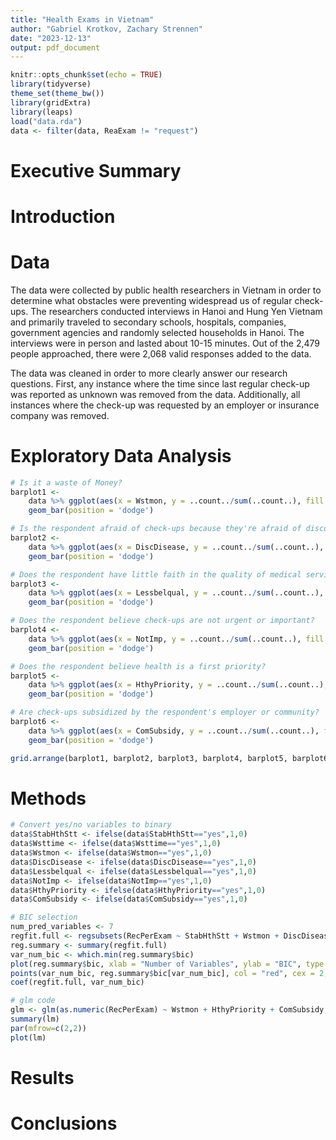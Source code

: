 ```yaml
---
title: "Health Exams in Vietnam"
author: "Gabriel Krotkov, Zachary Strennen"
date: "2023-12-13"
output: pdf_document
---
```


```r
knitr::opts_chunk$set(echo = TRUE)
library(tidyverse)
theme_set(theme_bw())
library(gridExtra)
library(leaps)
load("data.rda")
data <- filter(data, ReaExam != "request")
```

# Executive Summary

# Introduction

# Data

The data were collected by public health researchers in Vietnam in order to determine what obstacles were preventing widespread us of regular check-ups. The researchers conducted interviews in Hanoi and Hung Yen Vietnam and primarily traveled to secondary schools, hospitals, companies, government agencies and randomly selected households in Hanoi. The interviews were in person and lasted about 10-15 minutes. Out of the 2,479 people approached, there were 2,068 valid responses added to the data.

The data was cleaned in order to more clearly answer our research questions. First, any instance where the time since last regular check-up was reported as unknown was removed from the data. Additionally, all instances where the check-up was requested by an employer or insurance company was removed.

# Exploratory Data Analysis

```r
# Is it a waste of Money?
barplot1 <-
    data %>% ggplot(aes(x = Wstmon, y = ..count../sum(..count..), fill = RecPerExam)) +
    geom_bar(position = 'dodge')

# Is the respondent afraid of check-ups because they're afraid of discovering a disease?
barplot2 <-
    data %>% ggplot(aes(x = DiscDisease, y = ..count../sum(..count..), fill = RecPerExam)) +
    geom_bar(position = 'dodge')

# Does the respondent have little faith in the quality of medical service?
barplot3 <-
    data %>% ggplot(aes(x = Lessbelqual, y = ..count../sum(..count..), fill = RecPerExam)) +
    geom_bar(position = 'dodge')

# Does the respondent believe check-ups are not urgent or important?
barplot4 <-
    data %>% ggplot(aes(x = NotImp, y = ..count../sum(..count..), fill = RecPerExam)) +
    geom_bar(position = 'dodge')

# Does the respondent believe health is a first priority?
barplot5 <-
    data %>% ggplot(aes(x = HthyPriority, y = ..count../sum(..count..), fill = RecPerExam)) +
    geom_bar(position = 'dodge')

# Are check-ups subsidized by the respondent's employer or community?
barplot6 <-
    data %>% ggplot(aes(x = ComSubsidy, y = ..count../sum(..count..), fill = RecPerExam)) +
    geom_bar(position = 'dodge')

grid.arrange(barplot1, barplot2, barplot3, barplot4, barplot5, barplot6, ncol=2)
```

# Methods

```r
# Convert yes/no variables to binary
data$StabHthStt <- ifelse(data$StabHthStt=="yes",1,0)
data$Wsttime <- ifelse(data$Wsttime=="yes",1,0)
data$Wstmon <- ifelse(data$Wstmon=="yes",1,0)
data$DiscDisease <- ifelse(data$DiscDisease=="yes",1,0)
data$Lessbelqual <- ifelse(data$Lessbelqual=="yes",1,0)
data$NotImp <- ifelse(data$NotImp=="yes",1,0)
data$HthyPriority <- ifelse(data$HthyPriority=="yes",1,0)
data$ComSubsidy <- ifelse(data$ComSubsidy=="yes",1,0)
```

```r
# BIC selection
num_pred_variables <- 7
regfit.full <- regsubsets(RecPerExam ~ StabHthStt + Wstmon + DiscDisease + Lessbelqual + HthyPriority + NotImp + ComSubsidy, data = data, nvmax = num_pred_variables, method = "backward")
reg.summary <- summary(regfit.full)
var_num_bic <- which.min(reg.summary$bic)
plot(reg.summary$bic, xlab = "Number of Variables", ylab = "BIC", type = "l")
points(var_num_bic, reg.summary$bic[var_num_bic], col = "red", cex = 2, pch = 20)
coef(regfit.full, var_num_bic)
```

```r
# glm code
glm <- glm(as.numeric(RecPerExam) ~ Wstmon + HthyPriority + ComSubsidy,data=data)
summary(lm)
par(mfrow=c(2,2))
plot(lm)
```

# Results

# Conclusions

